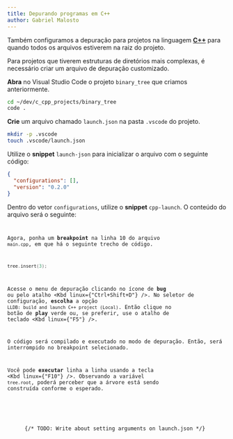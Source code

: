 ```yaml
---
title: Depurando programas em C++
author: Gabriel Malosto
---
```





Também configuramos a depuração para projetos na linguagem [**C++**](https://cplusplus.com) para quando todos os arquivos estiverem na raiz do projeto.

Para projetos que tiverem estruturas de diretórios mais complexas, é necessário criar um arquivo de depuração customizado.

**Abra** no Visual Studio Code o projeto `binary_tree` que criamos anteriormente.

```zsh
cd ~/dev/c_cpp_projects/binary_tree
code .
```

**Crie** um arquivo chamado `launch.json` na pasta `.vscode` do projeto.

```zsh title="Fedora, WSL ou Mint" frame="terminal"
mkdir -p .vscode
touch .vscode/launch.json
```

Utilize o **snippet** `launch-json` para inicializar o arquivo com o seguinte código:

```json title=".vscode/launch.json" frame="code" {2}
{
  "configurations": [],
  "version": "0.2.0"
}
```

Dentro do vetor `configurations`, utilize o **snippet** `cpp-launch`.
O conteúdo do arquivo será o seguinte:

<Code
  lang="json"
  title=".vscode/tasks.json"
  code={vscodeLaunchForBinaryTree}
  frame="code"
/>

Agora, ponha um **breakpoint** na linha 10 do arquivo `main.cpp`, em que há o seguinte trecho de código.

```cpp title="main.cpp" frame="code"
tree.insert(3);
```

Acesse o menu de depuração clicando no ícone de **bug** ou pelo atalho <Kbd linux={"Ctrl+Shift+D"} />.
No seletor de configuração, **escolha** a opção `LLDB: build and launch C++ project (Local)`.
Então clique no botão de **play** verde ou, se preferir, use o atalho de teclado <Kbd linux={"F5"} />.

O código será compilado e executado no modo de depuração.
Então, será interrompido no breakpoint selecionado.

Você pode **executar** linha a linha usando a tecla <Kbd linux={"F10"} />.
Observando a variável `tree.root`, poderá perceber que a árvore está sendo construída conforme o esperado.

<Figure
  caption="Usando um breakpoint no Visual Studio Code."
  images={[
    {
      src: breakpoint,
      alt: `Visual Studio Code depurando o arquivo "main.cpp", tendo pausado no breakpoint na linha 1 0.`,
    },
  ]}
/>

{/* TODO: Write about setting arguments on launch.json */}
